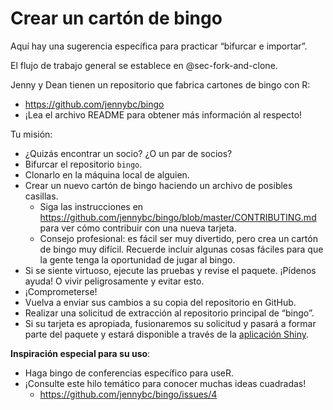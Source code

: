 # Crear un cartón de bingo {#sec-bingo}

Aquí hay una sugerencia específica para practicar "bifurcar e importar".

El flujo de trabajo general se establece en @sec-fork-and-clone.

Jenny y Dean tienen un repositorio que fabrica cartones de bingo con R:

-   <https://github.com/jennybc/bingo>
-   ¡Lea el archivo README para obtener más información al respecto!

Tu misión:

-   ¿Quizás encontrar un socio? ¿O un par de socios?
-   Bifurcar el repositorio `bingo`.
-   Clonarlo en la máquina local de alguien.
-   Crear un nuevo cartón de bingo haciendo un archivo de posibles casillas.
    -   Siga las instrucciones en <https://github.com/jennybc/bingo/blob/master/CONTRIBUTING.md> para ver cómo contribuir con una nueva tarjeta.
    -   Consejo profesional: es fácil ser muy divertido, pero crea un cartón de bingo muy difícil. Recuerde incluir algunas cosas fáciles para que la gente tenga la oportunidad de jugar al bingo.
-   Si se siente virtuoso, ejecute las pruebas y revise el paquete. ¡Pídenos ayuda! O vivir peligrosamente y evitar esto.
-   ¡Comprometerse!
-   Vuelva a enviar sus cambios a su copia del repositorio en GitHub.
-   Realizar una solicitud de extracción al repositorio principal de "bingo".
-   Si su tarjeta es apropiada, fusionaremos su solicitud y pasará a formar parte del paquete y estará disponible a través de la [aplicación Shiny](http://daattali.com/shiny/bingo/).

**Inspiración especial para su uso**:

-   Haga bingo de conferencias específico para useR.
-   ¡Consulte este hilo temático para conocer muchas ideas cuadradas!
    -   <https://github.com/jennybc/bingo/issues/4>
